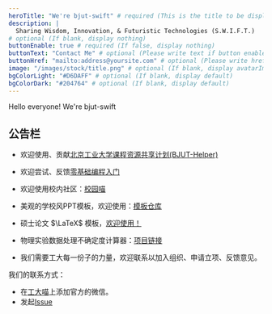 ```yaml
---
heroTitle: "We're bjut-swift" # required (This is the title to be displayed in the Hero section at the top of the About page.)
description: |
  Sharing Wisdom, Innovation, & Futuristic Technologies (S.W.I.F.T.)
# optional (If blank, display nothing)
buttonEnable: true # required (If false, display nothing)
buttonText: "Contact Me" # optional (Please write text if button enabled)
buttonHref: "mailto:address@yoursite.com" # optional (Please write href if button enabled)
image: "/images/stock/title.png" # optional (If blank, display avatarImage.)
bgColorLight: "#D6DAFF" # optional (If blank, display default)
bgColorDark: "#204764" # optional (If blank, display default)
---
```


Hello everyone! We're bjut-swift

## 公告栏

- 欢迎使用、贡献[北京工业大学课程资源共享计划(BJUT-Helper)](https://github.com/bjut-swift/BJUT-Helper)

- 欢迎尝试、反馈[零基础编程入门](https://github.com/bjut-swift/CodeJourney)

- 欢迎使用校内社区：[校园喵](https://xiaoyuancat.com/)

- 美观的学校风PPT模板，欢迎使用：[模板仓库](https://github.com/bjut-swift/BJUT-PPT-template)

- 硕士论文 $\LaTeX$ 模板，[欢迎使用！](https://github.com/bjut-swift/BJUTLATEX)

- 物理实验数据处理不确定度计算器：[项目链接](https://hlxy-420.github.io/UncertaintyCalc/)

- 我们需要工大每一份子的力量，欢迎联系以加入组织、申请立项、反馈意见。

我们的联系方式：

- 在[工大喵](https://xiaoyuancat.com/)上添加官方的微信。
- 发起[Issue](https://github.com/bjut-swift/.github/issues)